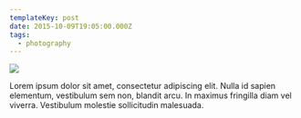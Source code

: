 ```yaml
---
templateKey: post
date: 2015-10-09T19:05:00.000Z
tags:
  - photography
---
```

![](../../static/assets/20151009-IMG_2368.jpg)

Lorem ipsum dolor sit amet, consectetur adipiscing elit. Nulla id sapien elementum, vestibulum sem non, blandit arcu. In maximus fringilla diam vel viverra. Vestibulum molestie sollicitudin malesuada.